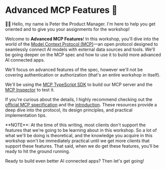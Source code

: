 # Advanced MCP Features 🐡

👨‍💼 Hello, my name is Peter the Product Manager. I'm here to help you get
oriented and to give you your assignments for the workshop!

Welcome to **Advanced MCP Features**! In this workshop, you'll dive into the world of
the
[Model Context Protocol (MCP)](https://modelcontextprotocol.io/specification/2025-06-18)—an
open protocol designed to seamlessly connect AI models with external data
sources and tools. We'll be going deeper on the MCP spec and how to use it to
build more advanced AI connected apps.

We'll focus on advanced features of the spec, however we'll not be covering
authentication or authorization (that's an entire workshop in itself).

We'll be using the
[MCP TypeScript SDK](https://github.com/modelcontextprotocol/typescript-sdk)
to build our MCP server and the
[MCP Inspector](https://github.com/modelcontextprotocol/inspector) to test it.

If you're curious about the details, I highly recommend checking out the
[official MCP specification](https://modelcontextprotocol.io/specification/2025-06-18)
and the [introduction](https://modelcontextprotocol.io/introduction). These
resources provide a deep dive into the protocol, its design principles, and
practical implementation tips.

<callout-danger>
	**NOTE**: At the time of this writing, most clients don't support the features
	that we're going to be learning about in this workshop. So a lot of what we'll
	be doing is theoretical, and the knowledge you acquire in this workshop won't
	be immediately practical until we get more clients that support these
	features. That said, when we do get these features, you'll be ready to hit the
	ground running.
</callout-danger>

Ready to build even better AI connected apps? Then let's get going!
